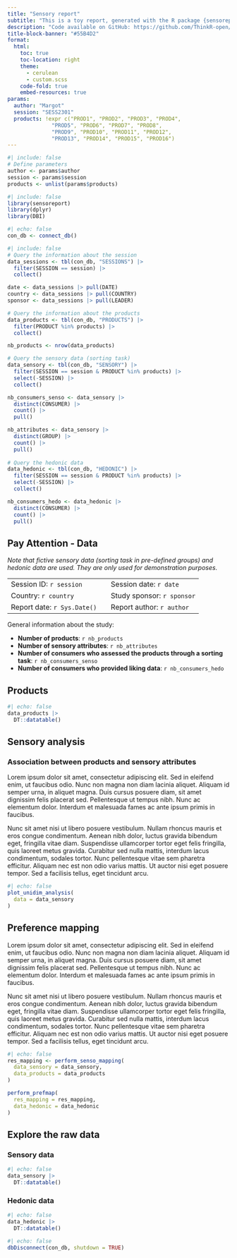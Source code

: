 ```yaml
---
title: "Sensory report"
subtitle: "This is a toy report, generated with the R package {sensoreport}"
description: "Code available on GitHub: https://github.com/ThinkR-open/sensoreport"
title-block-banner: "#55B4D2"
format:
  html:
    toc: true
    toc-location: right
    theme: 
      - cerulean
      - custom.scss
    code-fold: true
    embed-resources: true
params:
  author: "Margot"
  session: "SESS2301"
  products: !expr c("PROD1", "PROD2", "PROD3", "PROD4", 
              "PROD5", "PROD6", "PROD7", "PROD8", 
              "PROD9", "PROD10", "PROD11", "PROD12", 
              "PROD13", "PROD14", "PROD15", "PROD16")
---
```


```r
#| include: false
# Define parameters
author <- params$author
session <- params$session
products <- unlist(params$products)
```

```r
#| include: false
library(sensoreport)
library(dplyr)
library(DBI)
```

```r
#| echo: false
con_db <- connect_db()
```

```r
#| include: false
# Query the information about the session
data_sessions <- tbl(con_db, "SESSIONS") |>
  filter(SESSION == session) |>
  collect()

date <- data_sessions |> pull(DATE)
country <- data_sessions |> pull(COUNTRY)
sponsor <- data_sessions |> pull(LEADER)

# Query the information about the products
data_products <- tbl(con_db, "PRODUCTS") |>
  filter(PRODUCT %in% products) |>
  collect()

nb_products <- nrow(data_products)

# Query the sensory data (sorting task)
data_sensory <- tbl(con_db, "SENSORY") |> 
  filter(SESSION == session & PRODUCT %in% products) |> 
  select(-SESSION) |> 
  collect()

nb_consumers_senso <- data_sensory |> 
  distinct(CONSUMER) |> 
  count() |> 
  pull()

nb_attributes <- data_sensory |> 
  distinct(GROUP) |> 
  count() |> 
  pull()
  
# Query the hedonic data
data_hedonic <- tbl(con_db, "HEDONIC") |> 
  filter(SESSION == session & PRODUCT %in% products) |> 
  select(-SESSION) |> 
  collect()

nb_consumers_hedo <- data_hedonic |> 
  distinct(CONSUMER) |> 
  count() |> 
  pull()
```

::: {.callout-warning appearance="simple"}

## Pay Attention - Data

*Note that fictive sensory data (sorting task in pre-defined groups) and hedonic data are used. They are only used for demonstration purposes.*
:::

|                             |     |                            |
|:----------------------------|-----|:---------------------------|
| Session ID: `r session`     |     | Session date: `r date`     |
| Country: `r country`        |     | Study sponsor: `r sponsor` |
| Report date: `r Sys.Date()` |     | Report author: `r author`  |

General information about the study:

-   **Number of products**: `r nb_products`
-   **Number of sensory attributes**: `r nb_attributes`
-   **Number of consumers who assessed the products through a sorting task**: `r nb_consumers_senso`
-   **Number of consumers who provided liking data**: `r nb_consumers_hedo`

## Products

```r
#| echo: false
data_products |>
  DT::datatable()
```

## Sensory analysis

### Association between products and sensory attributes

Lorem ipsum dolor sit amet, consectetur adipiscing elit. Sed in eleifend enim, ut faucibus odio. Nunc non magna non diam lacinia aliquet. Aliquam id semper urna, in aliquet magna. Duis cursus posuere diam, sit amet dignissim felis placerat sed. Pellentesque ut tempus nibh. Nunc ac elementum dolor. Interdum et malesuada fames ac ante ipsum primis in faucibus.

Nunc sit amet nisi ut libero posuere vestibulum. Nullam rhoncus mauris et eros congue condimentum. Aenean nibh dolor, luctus gravida bibendum eget, fringilla vitae diam. Suspendisse ullamcorper tortor eget felis fringilla, quis laoreet metus gravida. Curabitur sed nulla mattis, interdum lacus condimentum, sodales tortor. Nunc pellentesque vitae sem pharetra efficitur. Aliquam nec est non odio varius mattis. Ut auctor nisi eget posuere tempor. Sed a facilisis tellus, eget tincidunt arcu.

```r
#| echo: false
plot_unidim_analysis(
  data = data_sensory
)
```

## Preference mapping

Lorem ipsum dolor sit amet, consectetur adipiscing elit. Sed in eleifend enim, ut faucibus odio. Nunc non magna non diam lacinia aliquet. Aliquam id semper urna, in aliquet magna. Duis cursus posuere diam, sit amet dignissim felis placerat sed. Pellentesque ut tempus nibh. Nunc ac elementum dolor. Interdum et malesuada fames ac ante ipsum primis in faucibus.

Nunc sit amet nisi ut libero posuere vestibulum. Nullam rhoncus mauris et eros congue condimentum. Aenean nibh dolor, luctus gravida bibendum eget, fringilla vitae diam. Suspendisse ullamcorper tortor eget felis fringilla, quis laoreet metus gravida. Curabitur sed nulla mattis, interdum lacus condimentum, sodales tortor. Nunc pellentesque vitae sem pharetra efficitur. Aliquam nec est non odio varius mattis. Ut auctor nisi eget posuere tempor. Sed a facilisis tellus, eget tincidunt arcu.

```r
#| echo: false
res_mapping <- perform_senso_mapping(
  data_sensory = data_sensory,
  data_products = data_products
)

perform_prefmap(
  res_mapping = res_mapping,
  data_hedonic = data_hedonic
)
```

## Explore the raw data

### Sensory data

```r
#| echo: false
data_sensory |>
  DT::datatable()
```

### Hedonic data

```r
#| echo: false
data_hedonic |>
  DT::datatable()
```

```r
#| echo: false
dbDisconnect(con_db, shutdown = TRUE)
```
